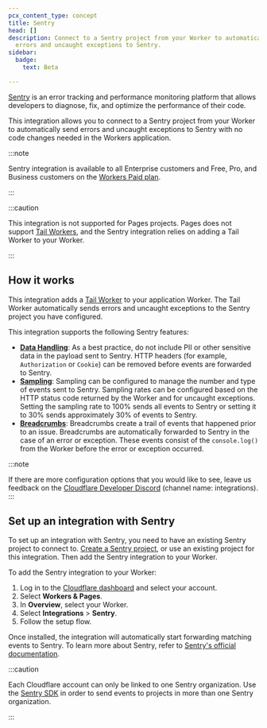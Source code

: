 ```yaml
---
pcx_content_type: concept
title: Sentry
head: []
description: Connect to a Sentry project from your Worker to automatically send
  errors and uncaught exceptions to Sentry.
sidebar:
  badge:
    text: Beta

---
```



[Sentry](https://sentry.io/welcome/) is an error tracking and performance monitoring platform that allows developers to diagnose, fix, and optimize the performance of their code.

This integration allows you to connect to a Sentry project from your Worker to automatically send errors and uncaught exceptions to Sentry with no code changes needed in the Workers application.

:::note


Sentry integration is available to all Enterprise customers and Free, Pro, and Business customers on the [Workers Paid plan](/workers/platform/pricing/).


:::

:::caution


This integration is not supported for Pages projects. Pages does not support [Tail Workers](/workers/observability/logging/tail-workers/), and the Sentry integration relies on adding a Tail Worker to your Worker.


:::

## How it works

This integration adds a [Tail Worker](/workers/observability/logging/tail-workers) to your application Worker. The Tail Worker automatically sends errors and uncaught exceptions to the Sentry project you have configured.

This integration supports the following Sentry features:

* **[Data Handling](https://develop.sentry.dev/sdk/data-handling/)**: As a best practice, do not include PII or other sensitive data in the payload sent to Sentry. HTTP headers (for example, `Authorization` or `Cookie`) can be removed before events are forwarded to Sentry.
* **[Sampling](https://docs.sentry.io/platforms/javascript/configuration/sampling/#configuring-the-transaction-sample-rate)**: Sampling can be configured to manage the number and type of events sent to Sentry. Sampling rates can be configured based on the HTTP status code returned by the Worker and for uncaught exceptions. Setting the sampling rate to 100% sends all events to Sentry or setting it to 30% sends approximately 30% of events to Sentry.
* **[Breadcrumbs](https://docs.sentry.io/product/issues/issue-details/breadcrumbs/)**: Breadcrumbs create a trail of events that happened prior to an issue. Breadcrumbs are automatically forwarded to Sentry in the case of an error or exception. These events consist of the `console.log()` from the Worker before the error or exception occurred.

:::note

If there are more configuration options that you would like to see, leave us feedback on the [Cloudflare Developer Discord](https://discord.cloudflare.com) (channel name: integrations).
:::

## Set up an integration with Sentry

To set up an integration with Sentry, you need to have an existing Sentry project to connect to. [Create a Sentry project](https://docs.sentry.io/product/sentry-basics/integrate-frontend/create-new-project), or use an existing project for this integration. Then add the Sentry integration to your Worker.

To add the Sentry integration to your Worker:

1. Log in to the [Cloudflare dashboard](https://dash.cloudflare.com) and select your account.
2. Select **Workers & Pages**.
3. In **Overview**, select your Worker.
4. Select **Integrations** > **Sentry**.
5. Follow the setup flow.

Once installed, the integration will automatically start forwarding matching events to Sentry. To learn more about Sentry, refer to [Sentry's official documentation](https://docs.sentry.io/).

<Render file="wrangler-tail-warning" />

:::caution


Each Cloudflare account can only be linked to one Sentry organization. Use the [Sentry SDK](https://github.com/getsentry/sentry-javascript) in order to send events to projects in more than one Sentry organization.


:::

